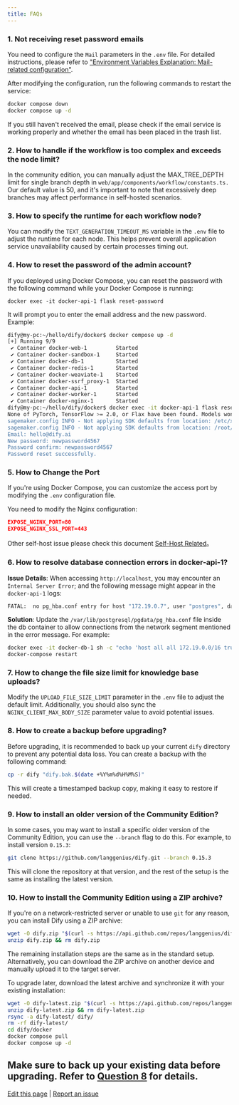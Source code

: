 ```yaml
---
title: FAQs
---
```


### 1. Not receiving reset password emails

You need to configure the `Mail` parameters in the `.env` file. For detailed instructions, please refer to ["Environment Variables Explanation: Mail-related configuration"](/en/getting-started/install-self-hosted/environments#mail-related-configuration).

After modifying the configuration, run the following commands to restart the service:

```bash
docker compose down
docker compose up -d
```

If you still haven't received the email, please check if the email service is working properly and whether the email has been placed in the trash list.

### 2. How to handle if the workflow is too complex and exceeds the node limit?

In the community edition, you can manually adjust the MAX\_TREE\_DEPTH limit for single branch depth in `web/app/components/workflow/constants.ts.` Our default value is 50, and it's important to note that excessively deep branches may affect performance in self-hosted scenarios.

### 3. How to specify the runtime for each workflow node?

You can modify the `TEXT_GENERATION_TIMEOUT_MS` variable in the `.env` file to adjust the runtime for each node. This helps prevent overall application service unavailability caused by certain processes timing out.

### 4. How to reset the password of the admin account?

If you deployed using Docker Compose, you can reset the password with the following command while your Docker Compose is running:

```
docker exec -it docker-api-1 flask reset-password
```

It will prompt you to enter the email address and the new password. Example:

```bash
dify@my-pc:~/hello/dify/docker$ docker compose up -d
[+] Running 9/9
 ✔ Container docker-web-1         Started                                                              0.1s 
 ✔ Container docker-sandbox-1     Started                                                              0.1s 
 ✔ Container docker-db-1          Started                                                              0.1s 
 ✔ Container docker-redis-1       Started                                                              0.1s 
 ✔ Container docker-weaviate-1    Started                                                              0.1s 
 ✔ Container docker-ssrf_proxy-1  Started                                                              0.1s 
 ✔ Container docker-api-1         Started                                                              0.1s 
 ✔ Container docker-worker-1      Started                                                              0.1s 
 ✔ Container docker-nginx-1       Started                                                              0.1s 
dify@my-pc:~/hello/dify/docker$ docker exec -it docker-api-1 flask reset-password
None of PyTorch, TensorFlow >= 2.0, or Flax have been found. Models won't be available and only tokenizers, configuration and file/data utilities can be used.
sagemaker.config INFO - Not applying SDK defaults from location: /etc/xdg/sagemaker/config.yaml
sagemaker.config INFO - Not applying SDK defaults from location: /root/.config/sagemaker/config.yaml
Email: hello@dify.ai
New password: newpassword4567
Password confirm: newpassword4567
Password reset successfully.
```

### 5. How to Change the Port

If you're using Docker Compose, you can customize the access port by modifying the `.env` configuration file.

You need to modify the Nginx configuration:

```json
EXPOSE_NGINX_PORT=80
EXPOSE_NGINX_SSL_PORT=443
```

Other self-host issue please check this document [Self-Host Related](/en/learn-more/faq/install-faq)。

### 6. How to resolve database connection errors in docker-api-1?

**Issue Details**: When accessing `http://localhost`, you may encounter an `Internal Server Error`; and the following message might appear in the `docker-api-1` logs:

```bash
FATAL:  no pg_hba.conf entry for host "172.19.0.7", user "postgres", database "dify", no encryption
```

**Solution**: Update the `/var/lib/postgresql/pgdata/pg_hba.conf` file inside the db container to allow connections from the network segment mentioned in the error message. For example:

```bash
docker exec -it docker-db-1 sh -c "echo 'host all all 172.19.0.0/16 trust' >> /var/lib/postgresql/data/pgdata/pg_hba.conf"
docker-compose restart
```

### 7. How to change the file size limit for knowledge base uploads?

Modify the `UPLOAD_FILE_SIZE_LIMIT` parameter in the `.env` file to adjust the default limit. Additionally, you should also sync the `NGINX_CLIENT_MAX_BODY_SIZE` parameter value to avoid potential issues.

### 8. How to create a backup before upgrading?

Before upgrading, it is recommended to back up your current `dify` directory to prevent any potential data loss. You can create a backup with the following command:

```bash
cp -r dify "dify.bak.$(date +%Y%m%d%H%M%S)"
```

This will create a timestamped backup copy, making it easy to restore if needed.

### 9. How to install an older version of the Community Edition?

In some cases, you may want to install a specific older version of the Community Edition, you can use the `--branch` flag to do this. For example, to install version `0.15.3`:

```bash
git clone https://github.com/langgenius/dify.git --branch 0.15.3
```

This will clone the repository at that version, and the rest of the setup is the same as installing the latest version.

### 10. How to install the Community Edition using a ZIP archive?

If you're on a network-restricted server or unable to use `git` for any reason, you can install Dify using a ZIP archive:

```bash
wget -O dify.zip "$(curl -s https://api.github.com/repos/langgenius/dify/releases/latest | jq -r '.zipball_url')"
unzip dify.zip && rm dify.zip
```

The remaining installation steps are the same as in the standard setup. Alternatively, you can download the ZIP archive on another device and manually upload it to the target server.

To upgrade later, download the latest archive and synchronize it with your existing installation:

```bash
wget -O dify-latest.zip "$(curl -s https://api.github.com/repos/langgenius/dify/releases/latest | jq -r '.zipball_url')"
unzip dify-latest.zip && rm dify-latest.zip
rsync -a dify-latest/ dify/
rm -rf dify-latest/
cd dify/docker
docker compose pull
docker compose up -d
```

Make sure to back up your existing data before upgrading. Refer to [Question 8](#8) for details.
---

[Edit this page](https://github.com/langgenius/dify-docs/edit/main/en/getting-started/install-self-hosted/faqs.mdx) | [Report an issue](https://github.com/langgenius/dify-docs/issues/new?title=Documentation%20Issue%3A%20&body=%23%23%20Issue%20Description%0A%3C%21--%20Please%20briefly%20describe%20the%20issue%20you%20found%20--%3E%0A%0A%23%23%20Page%20Link%0Ahttps%3A%2F%2Fgithub.com%2Flanggenius%2Fdify-docs%2Fblob%2Fmain%2Fen/getting-started/install-self-hosted%2Ffaqs.mdx%0A%0A%23%23%20Suggested%20Changes%0A%3C%21--%20If%20you%20have%20specific%20suggestions%20for%20changes%2C%20please%20describe%20them%20here%20--%3E%0A%0A%3C%21--%20Thank%20you%20for%20helping%20improve%20our%20documentation%21%20--%3E)

